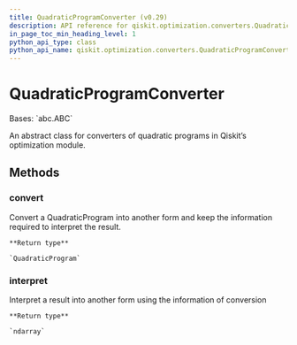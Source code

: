 ```yaml
---
title: QuadraticProgramConverter (v0.29)
description: API reference for qiskit.optimization.converters.QuadraticProgramConverter in qiskit v0.29
in_page_toc_min_heading_level: 1
python_api_type: class
python_api_name: qiskit.optimization.converters.QuadraticProgramConverter
---
```


# QuadraticProgramConverter

<Class id="qiskit.optimization.converters.QuadraticProgramConverter" isDedicatedPage={true} github="https://github.com/qiskit-community/qiskit-aqua/tree/stable/0.9/qiskit/optimization/converters/quadratic_program_converter.py" signature="QuadraticProgramConverter" modifiers="class">
  Bases: `abc.ABC`

  An abstract class for converters of quadratic programs in Qiskit’s optimization module.

  ## Methods

  <span id="qiskit-optimization-converters-quadraticprogramconverter-convert" />

  ### convert

  <Function id="qiskit.optimization.converters.QuadraticProgramConverter.convert" signature="QuadraticProgramConverter.convert(problem)" modifiers="abstract">
    Convert a QuadraticProgram into another form and keep the information required to interpret the result.

    **Return type**

    `QuadraticProgram`
  </Function>

  <span id="qiskit-optimization-converters-quadraticprogramconverter-interpret" />

  ### interpret

  <Function id="qiskit.optimization.converters.QuadraticProgramConverter.interpret" signature="QuadraticProgramConverter.interpret(x)" modifiers="abstract">
    Interpret a result into another form using the information of conversion

    **Return type**

    `ndarray`
  </Function>
</Class>


